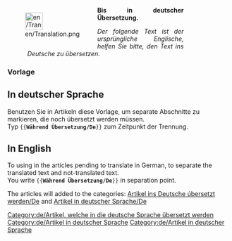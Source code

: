 <noinclude>{{en/Ambox|type=style|text='''Anmerkung''': Dieses Vorlagen wurde automatisch mit Google Language übersetzt}}

</noinclude>
<div style="width: 400px; margin: .5cm 0; clear: both"><div style="float: left">[[File:en/Translation.png|40px|left]]</div>
<div class="plainlinks" style="margin-left: 1.2cm; text-align: justify"><p style="border-bottom: 1px solid #8888aa">'''Bis in deutscher Übersetzung.'''</p>
<p style="font-size: 90%">''Der folgende Text ist der ursprüngliche Englische, helfen Sie bitte, den Text ins Deutsche zu übersetzen.''</p></div></div>
<includeonly>[[Category:de/Artikel, welche in die deutsche Sprache übersetzt werden]][[Category:de/Artikel in deutscher Sprache]]</includeonly>
<noinclude>
===Vorlage===

==In deutscher Sprache==
Benutzen Sie in Artikeln diese Vorlage, um separate Abschnitte zu markieren, die noch übersetzt werden müssen.<br/>
Typ <code><nowiki>{{</nowiki>'''Während Übersetzung/De'''<nowiki>}}</nowiki></code> zum Zeitpunkt der Trennung.

==In English==
To using in the articles pending to translate in German, to separate the translated text and not-translated text.<br/>
You write <code><nowiki>{{</nowiki>'''Während Übersetzung/De'''<nowiki>}}</nowiki></code> in separation point.

The articles will added to the categories: [[:Category:de/Artikel, welche in die deutsche Sprache übersetzt werden|Artikel ins Deutsche úbersetzt werden/De]] and [[:Category:de/Artikel in deutscher Sprache|Artikel in deutscher Sprache/De]]

[[Category:de/Artikel in deutscher Sprache]]
</noinclude>